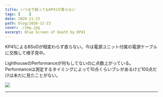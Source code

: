```yaml
---
title: いつまで経ってもKP41が直らない
tags: [    ]
date: 2020-11-23
path: blog/2020-11-23
cover: ./img.jpg
excerpt: Blue Screen of Death by KP41
---
```


KP41によるBSoDが相変わらず直らない。今は電源ユニット付属の電源ケーブルに交換して様子見中。

LighthouseのPerformanceが何もしてないのに点数上がっている。Performanceは測定するタイミングによって10点くらいブレがあるけど100点だけは未だに見たことがない。

![](./img0.png)

---
